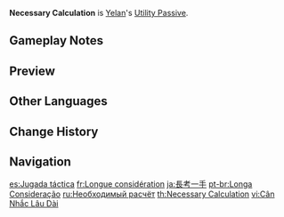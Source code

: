 {{Talent Infobox
|image         = Talent Necessary Calculation.png
|character     = Yelan
|type          = Utility Passive
|info          = Gains 25% more rewards when dispatched on a [[Liyue]] [[Expedition]] for 20 hours.
|utility1      = Expedition
|utility2      = 20 Hour Liyue Expedition Reward
}}
'''Necessary Calculation''' is [[Yelan]]'s [[Utility Passive]].

==Gameplay Notes==
{{Talents by Category List|20 Hour Liyue Expedition Reward Talents|header=identical|nottitle=Necessary Calculation}}

==Preview==
{{Preview
|file = Necessary Calculation Preview
}}

==Other Languages==
{{Other Languages
|en      = Necessary Calculation
|zhs     = 长考一着
|zhs_rm  = Cháng Kǎo Yī Zhāo
|zht     = 長考一著
|zht_rm  = Cháng Kǎo Yī Zhāo
|zh_tl   = 
|ja      = 長考一手
|ja_rm   = Choukou Itte{{Assumed}}
|ja_tl   = Lengthy Consideration for the One Move{{Sino}}
|ko      = 장고 후의 한 수
|ko_rm   = Janggo Hu-ui Han Su
|ko_tl   = One Move After Long Thinking
|es      = Jugada táctica
|es_tl   = Tactic Play
|fr      = Longue considération
|fr_tl   = Long Consideration
|ru      = Необходимый расчёт
|ru_tl   = Necessary Calculation
|th      = Necessary Calculation
|vi      = Cân Nhắc Lâu Dài
|vi_tl   = Long Deliberation
|de      = Lange Überlegung
|de_tl   = Long Deliberation
|id      = Necessary Calculation
|pt      = Longa Consideração
|pt_tl   = 
|tr      = Gerekli Hesaplama
|tr_tl   = 
|it      = Calcoli necessari
|it_tl   = Necessary Calculations
}}

==Change History==
{{Change History|2.7}}

==Navigation==
{{Talent Navbox|Yelan}}

[[es:Jugada táctica]]
[[fr:Longue considération]]
[[ja:長考一手]]
[[pt-br:Longa Consideração]]
[[ru:Необходимый расчёт]]
[[th:Necessary Calculation]]
[[vi:Cân Nhắc Lâu Dài]]